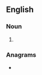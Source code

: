 ==English==

===Noun===
{{head|en|noun form}}

# {{plural of|en|torc}}

===Anagrams===
* {{anagrams|en|a=corst|COTRs|crost|ctors}}